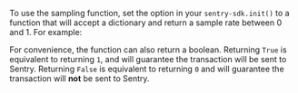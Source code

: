 To use the sampling function, set the <PlatformIdentifier name="traces-sampler" /> option in your `sentry-sdk.init()` to a function that will accept a <PlatformIdentifier name="sampling-context" /> dictionary and return a sample rate between 0 and 1. For example:

<PlatformContent includePath="performance/traces-sampler-as-sampler" />

For convenience, the function can also return a boolean. Returning `True` is equivalent to returning `1`, and will guarantee the transaction will be sent to Sentry. Returning `False` is equivalent to returning `0` and will guarantee the transaction will **not** be sent to Sentry.
